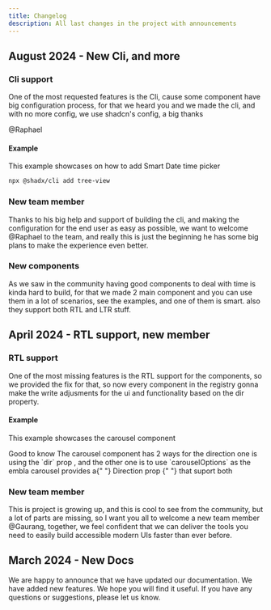 ```yaml
---
title: Changelog
description: All last changes in the project with announcements
---
```


## August 2024 - New Cli, and more

### Cli support

One of the most requested features is the Cli, cause some component have big configuration process, for that we heard you and we made the cli, and with no more config, we use shadcn's config, a big thanks

<Link
  target="_blank"
  href="https://x.com/dangling_hanma"
  className="font-semibold"
>
  @Raphael
</Link>

#### Example

This example showcases on how to add Smart Date time picker

```bash
npx @shadx/cli add tree-view
```

### New team member

Thanks to his big help and support of building the cli, and making the configuration for the end user as easy as possible, we want to welcome
@Raphael
to the team, and really this is just the beginning he has some big plans to make the experience even better.

### New components

As we saw in the community having good components to deal with time is kinda hard to build, for that we made 2 main component and you can use them in a lot of scenarios, see the examples, and one of them is smart. also they support both RTL and LTR stuff.

## April 2024 - RTL support, new member

### RTL support

One of the most missing features is the RTL support for the components, so we provided the fix for that, so now every component in the registry gonna make the write adjusments for the ui and functionality based on the dir property.

#### Example

This example showcases the carousel component

<ComponentPreview name="carousel-rtl-support" />

<Alert className="mt-4" variant="info">
  <MdxIcons.AlertTriangle className="size-4" />
  <AlertTitle>Good to know</AlertTitle>
  <AlertDescription>
    The carousel component has 2 ways for the direction one is using the `dir`
    prop , and the other one is to use `carouselOptions` as the embla carousel
    provides a{" "}
    <Link
      target="_blank"
      href="https://embla-carousel.com/api/options/#direction"
      className="font-semibold"
    >
      Direction prop
    </Link>{" "}
    that suport both
  </AlertDescription>
</Alert>

### New team member

This is project is growing up, and this is cool to see from the community, but a lot of parts are missing, so I want you all to welcome a new team member <Link target="_blank" href="https://twitter.com/Soham_Asmi" className="font-semibold" >@Gaurang</Link>, together, we feel confident that we can deliver the tools you need to easily build accessible modern UIs faster than ever before.

## March 2024 - New Docs

We are happy to announce that we have updated our documentation. We have added new features. We hope you will find it useful. If you have any questions or suggestions, please let us know.
